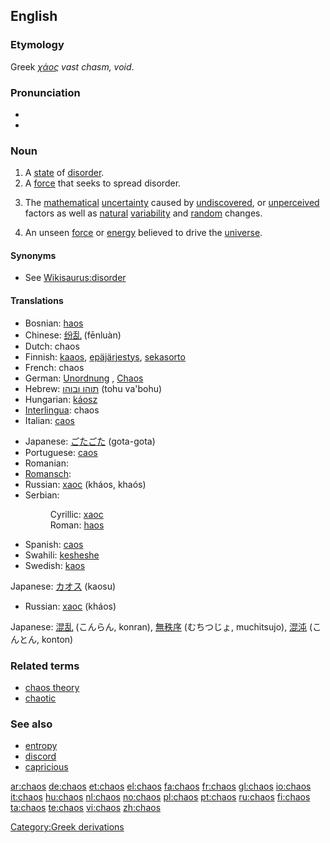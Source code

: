 ==English==

===Etymology===
Greek ''[[χάος]]'' ''vast chasm, void''.

===Pronunciation===
* {{IPA|/keɪɒs/}}
* {{audio|en-us-chaos.ogg|Audio (US)}}

===Noun===
{{en-noun|-}}

# A [[state]] of [[disorder]].
# A [[force]] that seeks to spread disorder.
# {{mathematics}} The [[mathematical]] [[uncertainty]] caused by [[undiscovered]], or [[unperceived]] factors as well as [[natural]] [[variability]] and [[random]] changes.
# An unseen [[force]] or [[energy]] believed to drive the [[universe]].

====Synonyms====
* See [[Wikisaurus:disorder]]

====Translations====
{{trans-top|state of disorder}}
* Bosnian: [[haos#Bosnian|haos]] {{m}}
* Chinese: [[纷乱]] (fēnluàn)
* Dutch: chaos {{m}}
* Finnish: [[kaaos]], [[epäjärjestys]], [[sekasorto]]
* French: chaos {{m}}
* German: [[Unordnung]] {{f}}, [[Chaos]] {{n}}
* Hebrew: [[תוהו ובוהו]] (tohu va'bohu)
* Hungarian: [[káosz]]
* [[Interlingua]]: chaos
* Italian: [[caos#Italian|caos]] {{m}}
{{trans-mid}}
* Japanese: [[ごたごた]] (gota-gota)
* Portuguese: [[caos#Portuguese|caos]] {{m}}
* Romanian: {{t|ro|haos|n}}
* [[Romansch]]: {{t|rm|caos|m}}
* Russian: [[хаос]] (kháos, khaós) {{m}}
* Serbian:
*: Cyrillic: [[хаос#Serbian|хаос]] {{m}}
*: Roman: [[haos#Serbian|haos]] {{m}}
* Spanish: [[caos#Spanish|caos]]
* Swahili: [[kesheshe]]
* Swedish: [[kaos]] {{n}}
{{trans-bottom}}

{{trans-top|force that seeks to spread disorder}}
Japanese: [[カオス]] (kaosu)
{{trans-mid}}
* Russian: [[хаос]] (kháos) {{m}}
{{trans-bottom}}

{{trans-top|mathematical uncertainty}}
{{trans-mid}}
Japanese: [[混乱]] (こんらん, konran), [[無秩序]] (むちつじょ, muchitsujo), [[混沌]] (こんとん, konton)
{{trans-bottom}}

===Related terms===
* [[chaos theory]]
* [[chaotic]]

===See also===
* [[entropy]]
* [[discord]]
* [[capricious]]

[[Category:Greek derivations]]

[[ar:chaos]]
[[de:chaos]]
[[et:chaos]]
[[el:chaos]]
[[fa:chaos]]
[[fr:chaos]]
[[gl:chaos]]
[[io:chaos]]
[[it:chaos]]
[[hu:chaos]]
[[nl:chaos]]
[[no:chaos]]
[[pl:chaos]]
[[pt:chaos]]
[[ru:chaos]]
[[fi:chaos]]
[[ta:chaos]]
[[te:chaos]]
[[vi:chaos]]
[[zh:chaos]]